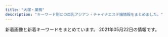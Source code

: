```yaml
---
title: "大塚・巣鴨"
description: "キーワード別にの巨乳アジアン・チャイナエステ嬢情報をまとめました。"
---
```


新着画像と新着キーワードをまとめています。
2021年05月22日の情報です。

<DmmAffiliateIns />
<KeywordTable
  shops={
    [
    {
        "keywords": {
            "87": 6,
            "C": 30,
            "85": 18,
            "83": 6,
            "E": 6,
            "86": 24,
            "D": 42
        },
        "station": "\u897f\u5de3\u9d28\u99c5A3\u53e3",
        "url": "http://mermaid.tyo.ac/",
        "img_links": [
            "http://mermaid.tyo.ac/photos/sites/9/2021/04/2021040810220626.jpg",
            "http://mermaid.tyo.ac/images/themes/blue/s_staff.png",
            "http://mermaid.tyo.ac/photos/sites/9/2020/07/2020070504014471.jpg",
            "http://mermaid.tyo.ac/images/themes/blue/s_news.png",
            "http://mermaid.tyo.ac/images/room1.jpg",
            "http://mermaid.tyo.ac/photos/sites/9/2020/07/2020070504014544.jpg",
            "http://mermaid.tyo.ac/photos/sites/9/2021/04/2021040810545454.jpg",
            "http://mermaid.tyo.ac/photos/sites/9/2020/07/2020070504012720.jpg",
            "http://mermaid.tyo.ac/images/themes/blue/line.png",
            "http://mermaid.tyo.ac/images/room4.jpg",
            "http://mermaid.tyo.ac/images/themes/blue/s_ranking.png",
            "http://mermaid.tyo.ac/images/themes/blue/no2.png",
            "http://mermaid.tyo.ac/images/themes/blue/s_newface.png",
            "http://mermaid.tyo.ac/photos/sites/9/2021/04/2021040810550096.jpg",
            "http://mermaid.tyo.ac/photos/sites/9/2020/07/2020070504012859.jpg",
            "http://mermaid.tyo.ac/photos/sites/9/2020/07/2020070504013427.jpg",
            "http://mermaid.tyo.ac/images/themes/blue/r3.jpg",
            "http://mermaid.tyo.ac/images/themes/blue/mobile.jpg",
            "http://mermaid.tyo.ac/photos/sites/9/2020/07/2020070504013051.jpg",
            "http://mermaid.tyo.ac/images/themes/blue/s_pickup.png",
            "http://mermaid.tyo.ac/photos/sites/9/2020/07/2020070504014156.jpg",
            "http://mermaid.tyo.ac/photos/sites/9/2020/07/202007050401424.jpg",
            "http://mermaid.tyo.ac/images/themes/blue/s_link.png",
            "http://mermaid.tyo.ac/photos/sites/9/2020/07/202007050401371.jpg",
            "http://mermaid.tyo.ac/photos/sites/9/2021/04/2021040810221422.jpg",
            "http://mermaid.tyo.ac/photos/sites/9/2020/07/2020070504013841.jpg",
            "http://mermaid.tyo.ac/photos/sites/9/2020/07/2020070504014629.jpg",
            "http://mermaid.tyo.ac/photos/sites/9/2020/07/2020070504013943.jpg",
            "http://mermaid.tyo.ac/images/themes/blue/no1.png",
            "http://mermaid.tyo.ac/images/room3.jpg",
            "http://mermaid.tyo.ac/photos/sites/9/2021/04/2021040810223118.jpg",
            "http://mermaid.tyo.ac/photos/sites/9/2020/07/2020070504013573.jpg",
            "http://mermaid.tyo.ac/images/room2.jpg",
            "http://mermaid.tyo.ac/photos/sites/9/2020/07/2020070504012584.jpg",
            "http://mermaid.tyo.ac/photos/sites/9/2020/07/2020070504013113.jpg",
            "http://mermaid.tyo.ac/images/themes/blue/s_zysx.png",
            "http://mermaid.tyo.ac/photos/sites/9/2021/04/2021040810222247.jpg",
            "http://mermaid.tyo.ac/photos/sites/9/2020/07/2020070504013325.jpg",
            "http://mermaid.tyo.ac/photos/sites/9/2021/04/2021040810550977.jpg"
        ],
        "name": "RelaCute no.1\u30fb\u30ea\u30e9\u30ad\u30e5\u30fc\u30c8 no.1"
    },
    {
        "station": "JR\u5927\u585a\u99c5\u5317\u53e3",
        "keywords": {},
        "name": "SAKURA \u30ea\u30e9\u30af\u30bc\u30fc\u30b7\u30e7\u30f3",
        "url": "https://sakura.aoaoeo.com/",
        "img_links": []
    },
    {
        "keywords": {
            "89": 2,
            "88": 6,
            "D": 8
        },
        "url": "http://www.ko-story.com/",
        "img_links": [
            "http://www.ko-story.com/css/staff/staff-0013-b.jpg",
            "http://www.ko-story.com/css/main-staff01.jpg",
            "http://www.ko-story.com/css/main-staff03.jpg",
            "http://www.ko-story.com/css/osusume-013.jpg",
            "http://www.ko-story.com/css/nav/nav-002.jpg",
            "http://www.ko-story.com/css/nav/nav-006.jpg",
            "http://www.ko-story.com/css/tel01.png",
            "http://www.ko-story.com/css/top01-left03.jpg",
            "http://www.ko-story.com/css/osusume-011.jpg",
            "http://www.ko-story.com/css/nav/nav-003.jpg",
            "http://www.ko-story.com/css/head-change.jpg",
            "http://www.ko-story.com/css/staff/staff-012-b.jpg",
            "http://www.ko-story.com/css/staff/staff-0013-a.jpg",
            "http://www.ko-story.com/css/staff/staff-0014-b.jpg",
            "http://www.ko-story.com/css/staff/staff-010-b.jpg",
            "http://www.ko-story.com/css/nav/nav-007.jpg",
            "http://www.ko-story.com/css/staff/staff-0014-a.jpg",
            "http://www.ko-story.com/css/staff/staff-010-a.jpg",
            "http://www.ko-story.com/css/osusume-00014a.jpg",
            "http://www.ko-story.com/css/top01-left02.jpg",
            "http://www.ko-story.com/css/nav/nav-004.jpg",
            "http://www.ko-story.com/css/staff/staff-012-a.jpg",
            "http://www.ko-story.com/css/top01-left01.png",
            "http://www.ko-story.com/css/nav/nav-005.jpg",
            "http://www.ko-story.com/css/nav/nav-001.jpg",
            "http://www.ko-story.com/css/main-girl02.png"
        ],
        "station": "JR\u99d2\u8fbc\u99c5\u5357\u53e3",
        "name": "\u30b9\u30c8\u30fc\u30ea\u30fc"
    },
    {
        "img_links": [
            "https://rin-este.info/wp-content/uploads/2021/02/jsioaioasoai.jpg",
            "https://rin-este.info/wp-content/themes/este/img/2.jpg",
            "http://rin-este.info/wp-content/themes/este/img/3.jpg",
            "https://rin-este.info/wp-content/uploads/2021/02/sajioaioaa1.jpg",
            "http://rin-este.info/wp-content/themes/este/img/tel_header.png",
            "https://rin-este.info/wp-content/themes/este/img/3.jpg",
            "https://rin-este.info/wp-content/themes/este/img/1.jpg",
            "https://rin-este.info/wp-content/themes/este/img/top-img01.png",
            "https://rin-este.info/wp-content/uploads/2021/02/1saijojsaiosa.jpg",
            "https://rin-este.info/wp-content/themes/este/img/4.jpg",
            "https://rin-este.info/wp-content/uploads/2021/02/3sjaioaoisaas.jpg",
            "https://rin-este.info/wp-content/uploads/2021/02/0000000000.jpg",
            "https://rin-este.info/wp-content/themes/este/img/top-img05.png",
            "https://rin-este.info/wp-content/uploads/2021/02/00002101021.jpg",
            "http://rin-este.info/wp-content/themes/este/img/tel_footer.png",
            "http://rin-este.info/wp-content/themes/este/img/4.jpg",
            "http://rin-este.info/wp-content/themes/este/img/top-img04.png",
            "https://rin-este.info/wp-content/themes/este/img/top-img02.png",
            "https://rin-este.info/wp-content/themes/este/img/top-img04.png",
            "https://rin-este.info/wp-content/themes/este/img/call.png",
            "https://rin-este.info/wp-content/uploads/2021/02/shaujsialskas.jpg",
            "http://rin-este.info/wp-content/themes/este/img/top-img05.png",
            "https://rin-este.info/wp-content/uploads/2021/02/0006.jpg",
            "http://rin-este.info/wp-content/themes/este/img/2.jpg",
            "http://rin-este.info/wp-content/themes/este/img/1.jpg",
            "http://rin-este.info/wp-content/themes/este/img/top-img02.png",
            "https://rin-este.info/wp-content/themes/este/img/top-img03.png",
            "http://rin-este.info/wp-content/themes/este/img/top-img01.png",
            "https://rin-este.info/wp-content/themes/este/img/tel_header.png",
            "http://rin-este.info/wp-content/themes/este/img/call.png",
            "https://rin-este.info/wp-content/themes/este/img/tel_footer.png"
        ],
        "keywords": {
            "E": 14,
            "D": 20,
            "\u30bb\u30af\u30b7\u30fc": 2,
            "F": 4
        },
        "url": "http://rin-este.info/",
        "station": "JR\u5927\u585a\u99c5\u5357\u53e3",
        "name": "\u51db\u82b1 \u308a\u3093\u304b"
    },
    {
        "url": "http://arm-es.com/",
        "img_links": [
            "http://arm-es.com/media/sites/13/2021/02/1612779404-flash.jpg",
            "http://arm-es.com/media/sites/13/elementor/thumbs/1620398909-1-p6tkxy0ltzgi90uyzgw6t8z0s28e1bsp25cklhd2g0.jpg",
            "http://arm-es.com/media/sites/13/elementor/thumbs/1615907550-DE5AD401-0C44-4EC3-AB52-CB94A75B4D20-p4b3gedphkahsbf1rk9reb6hl6w950twbseooo34ps.jpeg",
            "http://arm-es.com/media/sites/13/elementor/thumbs/1612941284-4-p2nc3352g60s96v5co6mldhnb4p4bafgpa9apqyco0.jpg",
            "http://arm-es.com/media/sites/13/2021/03/1616658265-717B549D-EE02-4F25-9DF3-43649AB2785F.jpeg",
            "http://arm-es.com/media/sites/13/2021/02/1612779406-flash1.jpg",
            "http://arm-es.com/media/sites/13/elementor/thumbs/1612941267-3-p2nc2n5s8wdne3iijmujipa4axtqhup7qyec8bx9rs.jpg",
            "http://arm-es.com/media/sites/13/elementor/thumbs/1612941410-5-p2nc6dkpe7hnic39qqy6x9d191f82kitxforuwdz20.jpg",
            "http://arm-es.com/media/sites/13/2021/02/r2-1.jpg",
            "http://arm-es.com/media/sites/13/2021/02/r1-1.jpg",
            "http://arm-es.com/media/sites/13/elementor/thumbs/1612941284-4-p2nc3351h2zivgvaybr7738yehmz4pgnh5hle19ku0.jpg",
            "http://arm-es.com/media/sites/13/elementor/thumbs/1612941250-2-p2nc276j0prrwq5q4xxvubba7e0huzxs0rb32mkypk.jpg",
            "http://arm-es.com/media/sites/13/elementor/thumbs/1612941250-2-p2nc276jzst1ag5kjadb8ljz412n1kwl8w2sec9qjk.jpg",
            "http://arm-es.com/media/sites/13/2021/02/1612776477-top.jpg",
            "http://arm-es.com/media/sites/13/elementor/thumbs/1613538765-F562FBE7-D9D5-4A85-97B7-94AF100F9870-p2zdfc5no7l6u0mpugrrh7estz1rfzcbvcszv6b2cg.jpeg",
            "http://arm-es.com/media/sites/13/elementor/thumbs/1612941234-1-p2nc1s54yg8g4orez3va4pcllv4rmf8vutn0pww1b4.jpg",
            "http://arm-es.com/media/sites/13/elementor/thumbs/1612941358-6-p2nc50p3itmqqm29o5tlblp2d044yb4sepriwieg1k.jpg",
            "http://arm-es.com/media/sites/13/2021/04/1620398909-1.jpg",
            "http://arm-es.com/media/sites/13/elementor/thumbs/1612941267-3-p2nc2n5t7zewrticxz9ywzit7kvvofo0z361k1m1ls.jpg",
            "http://arm-es.com/media/sites/13/2021/03/1616658266-9AFA83A6-DA81-4A53-8BB7-573D97A63C23.jpeg",
            "http://arm-es.com/media/sites/13/elementor/thumbs/1614830040-A4F263E2-84CF-4064-849B-5F1D3A8962B7-p3pdykoker7f35d9jk8yis75bexrtphuaa8gl2e10g.jpeg",
            "http://arm-es.com/media/sites/13/2021/02/1612941410-5.jpg",
            "http://arm-es.com/media/sites/13/elementor/thumbs/1619432795-1-p6a48o8wfryoxtz2upg7drb5sqdut37uwnb0df4h40.jpg",
            "http://arm-es.com/media/sites/13/2021/02/1613544003-c19.jpg",
            "http://arm-es.com/media/sites/13/elementor/thumbs/1612941234-1-p2nc1s53zd76qyrkkrfuqf3wp82mfua2movbe779h4.jpg"
        ],
        "station": "JR\u99d2\u8fbc\u99c5\u6771\u53e3",
        "keywords": {},
        "name": "\u30de\u30b7\u30e5\u30de\u30ed"
    },
    {
        "keywords": {
            "88": 3,
            "E": 3,
            "87": 3,
            "C": 14,
            "85": 3,
            "86": 4,
            "D": 4
        },
        "url": "http://relax-orange.work/",
        "img_links": [
            "http://relax-orange.work/i/img/kanban.jpg",
            "http://relax-orange.work/img/kanban.jpg",
            "http://relax-orange.work/img/sta5.jpg",
            "http://relax-orange.work/img/m20.png",
            "http://relax-orange.work/img/m40.png",
            "http://relax-orange.work/img/s2.jpg",
            "http://relax-orange.work/img/m30.png",
            "http://relax-orange.work/i/img/r3.jpg",
            "http://relax-orange.work/img/m3.png",
            "http://relax-orange.work/i/img/s5.jpg",
            "http://relax-orange.work/img/st5.jpg",
            "http://relax-orange.work/i/img/acc.jpg",
            "http://relax-orange.work/img/s1.jpg",
            "http://relax-orange.work/img/m4.png",
            "http://relax-orange.work/img/st1.jpg",
            "http://relax-orange.work/i/img/s1.jpg",
            "http://relax-orange.work/img/s3.jpg",
            "http://relax-orange.work/img/m50.png",
            "http://relax-orange.work/img/nos.jpg",
            "http://relax-orange.work/img/m5.png",
            "http://relax-orange.work/img/m2.png",
            "http://relax-orange.work/img/st2.jpg",
            "http://relax-orange.work/i/img/s2.jpg",
            "http://relax-orange.work/img/st3.jpg",
            "http://relax-orange.work/i/img/sta5.jpg",
            "http://relax-orange.work/img/m1.png",
            "http://relax-orange.work/img/sta3.jpg",
            "http://relax-orange.work/img/sta2.jpg",
            "http://relax-orange.work/img/s5.jpg",
            "http://relax-orange.work/i/img/r2.jpg",
            "http://relax-orange.work/img/mobile-botton-0.png",
            "http://relax-orange.work/img/m60.png",
            "http://relax-orange.work/img/m6.png",
            "http://relax-orange.work/i/img/r1.jpg",
            "http://relax-orange.work/i/img/s3.jpg",
            "http://relax-orange.work/img/sta1.jpg",
            "http://relax-orange.work/i/img/r4.jpg"
        ],
        "station": "JR\u5de3\u9d28\u99c5\u5317\u53e3",
        "name": "\u30aa\u30ec\u30f3\u30b8"
    },
    {
        "url": "http://iyashinomori.oks.bz/",
        "station": "JR\u99d2\u8fbc\u99c5\u5357\u53e3",
        "name": "\u7652\u3057\u306e\u68ee",
        "img_links": [],
        "keywords": {}
    },
    {
        "url": "https://koi-relax.tokyo/",
        "name": "\u604b",
        "keywords": {
            "\u30c0\u30a4\u30ca\u30de\u30a4\u30c8": 3,
            "D": 11,
            "\u30bb\u30af\u30b7\u30fc": 3,
            "F": 4
        },
        "station": "JR\u5de3\u9d28\u99c5",
        "img_links": [
            "https://koi-relax.tokyo/wp-content/themes/este/img/top-img03.png",
            "https://koi-relax.tokyo/wp-content/themes/este/img/top-img01b.png",
            "https://koi-relax.tokyo/wp-content/themes/este/img/tel_header.png",
            "https://koi-relax.tokyo/wp-content/uploads/2021/03/iuygfas.jpg",
            "https://koi-relax.tokyo/wp-content/themes/este/img/tel_footer.png",
            "https://koi-relax.tokyo/wp-content/themes/este/img/3.jpg",
            "https://koi-relax.tokyo/wp-content/themes/este/img/2.jpg",
            "https://koi-relax.tokyo/wp-content/uploads/2021/05/90829716ty.jpg",
            "https://koi-relax.tokyo/wp-content/themes/este/img/top-img01a.png",
            "https://koi-relax.tokyo/wp-content/themes/este/img/call.png",
            "https://koi-relax.tokyo/wp-content/uploads/2021/03/987syatdf.jpg",
            "https://koi-relax.tokyo/wp-content/uploads/2021/05/2187ty.jpg",
            "https://koi-relax.tokyo/wp-content/themes/este/img/4.jpg",
            "https://koi-relax.tokyo/wp-content/uploads/2021/05/98726151.jpg",
            "https://koi-relax.tokyo/wp-content/themes/este/img/top-img02b.png",
            "https://koi-relax.tokyo/wp-content/uploads/2021/03/ui2yt1fg.jpg",
            "https://koi-relax.tokyo/wp-content/themes/este/img/1.jpg"
        ]
    },
    {
        "img_links": [
            "http://www.relax-luck.work/sp/images/tel.png",
            "http://www.relax-luck.work/img/sizuka1.jpg",
            "http://www.relax-luck.work/img/miho1.jpg",
            "http://www.relax-luck.work/sp/images/ta.png",
            "http://www.relax-luck.work/images/3.jpg",
            "http://www.relax-luck.work/images/rec2.jpg",
            "http://www.relax-luck.work/images/interior_t.jpg",
            "http://www.relax-luck.work/img/erika1.jpg",
            "http://www.relax-luck.work/sp/staff/erika.jpg",
            "http://www.relax-luck.work/sp/staff/sizuka.jpg",
            "http://www.relax-luck.work/sp/images/sys.png",
            "http://www.relax-luck.work/sp/img/erika1.jpg",
            "http://www.relax-luck.work/sp/images/ac1.png",
            "http://www.relax-luck.work/images/ta.jpg",
            "http://www.relax-luck.work/sp/images/interior_t.jpg",
            "http://www.relax-luck.work/sp/menu/staff.jpg",
            "http://www.relax-luck.work/images/int2.png",
            "http://www.relax-luck.work/images/tr.jpg",
            "http://www.relax-luck.work/images/int1.png",
            "http://www.relax-luck.work/images/rec1.jpg",
            "http://www.relax-luck.work/images/head.jpg",
            "http://www.relax-luck.work/sp/images/footer.jpg",
            "http://www.relax-luck.work/img/siori1.jpg",
            "http://www.relax-luck.work/images/news_t.jpg",
            "http://www.relax-luck.work/sp/img/siori2.jpg",
            "http://www.relax-luck.work/sp/staff/miho.jpg",
            "http://www.relax-luck.work/img/sizuka2.jpg",
            "http://www.relax-luck.work/sp/menu/top.jpg",
            "http://www.relax-luck.work/sp/img/sizuka2.jpg",
            "http://www.relax-luck.work/images/sm.jpg",
            "http://www.relax-luck.work/img/erika2.jpg",
            "http://www.relax-luck.work/sp/img/erika2.jpg",
            "http://www.relax-luck.work/img/siori2.jpg",
            "http://www.relax-luck.work/sp/images/head.jpg",
            "http://www.relax-luck.work/images/ac1.jpg",
            "http://www.relax-luck.work/sp/images/rec2.jpg",
            "http://www.relax-luck.work/sp/images/ac1.jpg",
            "http://www.relax-luck.work/images/sys.png",
            "http://www.relax-luck.work/images/1.jpg",
            "http://www.relax-luck.work/sp/img/miho2.jpg",
            "http://www.relax-luck.work/images/2.jpg",
            "http://www.relax-luck.work/img/miho2.jpg",
            "http://www.relax-luck.work/sp/images/int1.png",
            "http://www.relax-luck.work/sp/img/siori1.jpg",
            "http://www.relax-luck.work/sp/images/int2.png",
            "http://www.relax-luck.work/images/4.jpg",
            "http://www.relax-luck.work/sp/images/staff_t.jpg",
            "http://www.relax-luck.work/sp/img/sizuka1.jpg",
            "http://www.relax-luck.work/sp/img/miho1.jpg",
            "http://www.relax-luck.work/sp/images/rec1.jpg",
            "http://www.relax-luck.work/images/staff_t.jpg",
            "http://www.relax-luck.work/sp/staff/siori.jpg",
            "http://www.relax-luck.work/sp/images/news.jpg"
        ],
        "keywords": {},
        "name": "Relax Luck",
        "url": "http://www.relax-luck.work/",
        "station": "JR\u5de3\u9d28\u99c5\u6b63\u9762\u53e3"
    },
    {
        "img_links": [
            "https://townnet.ne.jp/myondon/top/system/img/price.jpg",
            "https://townnet.ne.jp/myondon/top/staff/img/mari.jpg",
            "https://townnet.ne.jp/myondon/img/img_02.jpg",
            "https://townnet.ne.jp/myondon/top/view/img/s_05.jpg",
            "https://townnet.ne.jp/myondon/top/view/img/v_07.jpg",
            "https://townnet.ne.jp/myondon/top/staff/img/kaori_1.jpg",
            "https://townnet.ne.jp/myondon/top/view/img/v_05.jpg",
            "https://townnet.ne.jp/myondon/top/view/img/v_08.jpg",
            "https://townnet.ne.jp/myondon/top/access/img/kanban.jpg",
            "https://townnet.ne.jp/myondon/top/view/img/v_03.jpg",
            "https://townnet.ne.jp/myondon/top/view/img/s_06.jpg",
            "https://townnet.ne.jp/myondon/top/staff/img/g_4681.jpg",
            "https://townnet.ne.jp/myondon/top/staff/img/kaori.jpg",
            "https://townnet.ne.jp/myondon/top/view/img/v_01.jpg",
            "https://townnet.ne.jp/myondon/top/img/net1.jpg",
            "https://townnet.ne.jp/myondon/top/view/img/s_02.jpg",
            "https://townnet.ne.jp/myondon/top/view/img/s_08.jpg",
            "https://townnet.ne.jp/myondon/top/view/img/v_04.jpg",
            "https://townnet.ne.jp/myondon/top/view/img/s_09.jpg",
            "https://townnet.ne.jp/myondon/top/staff/img/hal.jpg",
            "https://townnet.ne.jp/myondon/top/view/img/s_03.jpg",
            "https://townnet.ne.jp/myondon/top/view/img/v_02.jpg",
            "https://townnet.ne.jp/myondon/top/view/img/s_10.jpg",
            "https://townnet.ne.jp/myondon/top/view/img/s_11.jpg",
            "https://townnet.ne.jp/myondon/top/view/img/v_06.jpg",
            "https://townnet.ne.jp/myondon/top/view/img/s_04.jpg",
            "https://townnet.ne.jp/myondon/top/view/img/s_07.jpg",
            "https://townnet.ne.jp/myondon/top/img/information.jpg",
            "https://townnet.ne.jp/myondon/top/system/img/net.jpg",
            "https://townnet.ne.jp/myondon/top/staff/img/bb.jpg",
            "https://townnet.ne.jp/myondon/top/view/img/s_01.jpg",
            "https://townnet.ne.jp/myondon/top/staff/img/aya.jpg",
            "https://townnet.ne.jp/myondon/top/view/img/s_12.jpg",
            "https://townnet.ne.jp/myondon/top/staff/img/g_6576.jpg"
        ],
        "name": "\u660e\u6d1e",
        "keywords": {},
        "station": "JR\u5927\u585a\u99c5\u5317\u53e3",
        "url": "https://townnet.ne.jp/myondon/"
    },
    {
        "url": "http://relaxation.ebb.jp/",
        "name": "\u7652\u51e6\uff5e\u30e6\u30c9\u30b3\u30ed\uff5e",
        "keywords": {
            "83": 12,
            "C": 12,
            "86": 36,
            "D": 48,
            "87": 12
        },
        "img_links": [
            "http://relaxation.ebb.jp/2/uploadimg/1614080688.jpg",
            "http://relaxation.ebb.jp/2/uploadimg/1614080543.jpg",
            "http://relaxation.ebb.jp/dozdLZQPkhPUwC2.png",
            "http://relaxation.ebb.jp/2/uploadimg/1614080305.jpg",
            "http://relaxation.ebb.jp/2/uploadimg/1614080587.jpg",
            "http://relaxation.ebb.jp/2/uploadimg/1614080597.jpg",
            "http://relaxation.ebb.jp/2/uploadimg/1614080603.jpg",
            "http://relaxation.ebb.jp/2/uploadimg/1614949857.jpg",
            "http://relaxation.ebb.jp/2/uploadimg/1615986161.jpg",
            "http://relaxation.ebb.jp/2/uploadimg/1614080617.jpg",
            "http://relaxation.ebb.jp/int3.jpg",
            "http://relaxation.ebb.jp/2/uploadimg/1614080675.jpg",
            "http://relaxation.ebb.jp/int1.jpg",
            "http://relaxation.ebb.jp/vis_theptframe.png",
            "http://relaxation.ebb.jp/2/uploadimg/1614080297.jpg",
            "http://relaxation.ebb.jp/int2.jpg",
            "http://relaxation.ebb.jp/2/uploadimg/1614080268.jpg"
        ],
        "station": "JR\u99d2\u8fbc\u99c5\u5317\u53e3"
    },
    {
        "img_links": [
            "http://hi-msg.com/cocoshia/images/an_1_01.jpg",
            "http://hi-msg.com/cocoshia/images/slider/slide2.png",
            "http://hi-msg.com/cocoshia/images/an_5_01.jpg",
            "http://hi-msg.com/cocoshia/images/index-2.jpg",
            "http://hi-msg.com/cocoshia/images/an_6_01.jpg",
            "http://hi-msg.com/cocoshia/images/r3.jpg",
            "http://hi-msg.com/cocoshia/images/an_2_01.jpg",
            "http://hi-msg.com/cocoshia/images/staff_images/st4.jpg",
            "http://hi-msg.com/cocoshia/images/slider/slide1s.png",
            "http://hi-msg.com/cocoshia/images/staff_images/st2.jpg",
            "http://hi-msg.com/cocoshia/images/an_4_01.jpg",
            "http://hi-msg.com/cocoshia/images/staff_images/st1.jpg",
            "http://hi-msg.com/cocoshia/images/an_5_02.jpg",
            "http://hi-msg.com/cocoshia/images/r1.jpg",
            "http://hi-msg.com/cocoshia/images/an_3_02.jpg",
            "http://hi-msg.com/cocoshia/images/index_01.jpg",
            "http://hi-msg.com/cocoshia/images/slider/slide1.png",
            "http://hi-msg.com/cocoshia/images/r4.jpg",
            "http://hi-msg.com/cocoshia/images/an_1_02.jpg",
            "http://hi-msg.com/cocoshia/images/index-1.jpg",
            "http://hi-msg.com/cocoshia/images/staff_images/sl.png",
            "http://hi-msg.com/cocoshia/images/an_3_01.jpg",
            "http://hi-msg.com/cocoshia/images/qr.jpg",
            "http://hi-msg.com/cocoshia/images/slider/slide2s.png",
            "http://hi-msg.com/cocoshia/images/sys1.jpg",
            "http://hi-msg.com/cocoshia/images/an_2_02.jpg",
            "http://hi-msg.com/cocoshia/images/eve.png",
            "http://hi-msg.com/cocoshia/images/fbb.jpg",
            "http://hi-msg.com/cocoshia/images/slider/slide3.png",
            "http://hi-msg.com/cocoshia/images/slider/slide3s.png",
            "http://hi-msg.com/cocoshia/images/an_6_02.jpg",
            "http://hi-msg.com/cocoshia/images/staff_images/st3.jpg",
            "http://hi-msg.com/cocoshia/images/r2.jpg",
            "http://hi-msg.com/cocoshia/images/an_4_02.jpg"
        ],
        "station": "JR\u5927\u585a\u99c5\u5317\u53e3",
        "keywords": {
            "87": 7,
            "86": 14,
            "E": 7
        },
        "url": "http://hi-msg.com/cocoshia/",
        "name": "COCOSHIA"
    },
    {
        "keywords": {},
        "station": "JR\u99d2\u8fbc\u99c5\u6771\u53e3",
        "url": "http://ko-relax.info/",
        "img_links": [],
        "name": "\u3066\u3082\u307f\u3084"
    },
    {
        "url": "http://alinse.xyz/",
        "name": "\u304a\u304b\u3048\u308a",
        "img_links": [
            "http://alinse.xyz/uploads/210519/1-21051Z95156419.jpg",
            "http://alinse.xyz/picture/1.jpg",
            "http://alinse.xyz/uploads/210429/1-210429133604H5.jpg",
            "http://alinse.xyz/uploads/210429/1-210429133414623.jpg",
            "http://alinse.xyz/uploads/210429/1-210429133024236.jpg",
            "http://alinse.xyz/uploads/210429/1-210429133010c7.jpg",
            "http://alinse.xyz/picture/2.jpg",
            "http://alinse.xyz/picture/top-img10.jpg",
            "http://alinse.xyz/uploads/210429/1-210429133216458.jpg",
            "http://alinse.xyz/picture/tel.png",
            "http://alinse.xyz/uploads/210507/1-21050F93430460.jpg",
            "http://alinse.xyz/picture/call.png",
            "http://alinse.xyz/uploads/210507/1-21050F9341W95.jpg",
            "http://alinse.xyz/picture/top-img01.png",
            "http://alinse.xyz/uploads/210429/1-21042913354GB.jpg",
            "http://alinse.xyz/picture/4.jpg",
            "http://alinse.xyz/uploads/210519/1-21051Z95534935.jpg",
            "http://alinse.xyz/uploads/210519/1-21051Z95522101.jpg",
            "http://alinse.xyz/uploads/210519/1-21051Z95402Q6.jpg",
            "http://alinse.xyz/uploads/210429/1-2104291331509C.jpg",
            "http://alinse.xyz/uploads/210519/1-21051Z9520c53.jpg",
            "http://alinse.xyz/picture/3.jpg",
            "http://alinse.xyz/uploads/210519/1-21051Z954121X.jpg",
            "http://alinse.xyz/uploads/210429/1-21042913342U49.jpg"
        ],
        "keywords": {
            "C": 10,
            "D": 9
        },
        "station": "JR\u5927\u585a\u99c5\u5357\u53e3"
    },
    {
        "keywords": {},
        "station": "JR\u99d2\u8fbc\u99c5\u5317\u53e3",
        "img_links": [],
        "name": "\u3046\u3055\u304e",
        "url": "http://koukou.ests.co/"
    },
    {
        "name": "\u99a8-\u304b\u304a\u308a-",
        "keywords": {},
        "url": "http://rinpa-awa.info/",
        "img_links": [],
        "station": "JR\u5927\u585a\u99c5\u5317\u53e3"
    }
]
}
/>
<DmmAffiliateScript />
